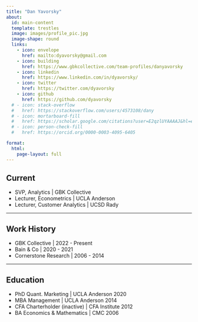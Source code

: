 ```yaml
---
title: "Dan Yavorsky"
about:
  id: main-content
  template: trestles
  image: images/profile_pic.jpg
  image-shape: round
  links:
    - icon: envelope
      href: mailto:dyavorsky@gmail.com
    - icon: building
      href: https://www.gbkcollective.com/team-profiles/danyavorsky
    - icon: linkedin
      href: https://www.linkedin.com/in/dyavorsky/
    - icon: twitter
      href: https://twitter.com/dyavorsky
    - icon: github
      href: https://github.com/dyavorsky
  # - icon: stack-overflow
  #   href: https://stackoverflow.com/users/4573108/dany
  # - icon: mortarboard-fill
  #   href: https://scholar.google.com/citations?user=E2qzlUYAAAAJ&hl=en
  # - icon: person-check-fill
  #   href: https://orcid.org/0000-0003-4095-6405

format:
  html:
    page-layout: full
---
```


:::{#main-content}

## Current

 - SVP, Analytics | GBK Collective
 - Lecturer, Econometrics | UCLA Anderson
 - Lecturer, Customer Analytics | UCSD Rady

-----

## Work History

 - GBK Collective [| 2022 - Present]{.gray}
 - Bain & Co [| 2020 - 2021]{.gray}
 - Cornerstone Research [| 2006 - 2014]{.gray}

-----

## Education

 - PhD Quant. Marketing [| UCLA Anderson 2020]{.gray}
 - MBA Management [| UCLA Anderson 2014]{.gray}
 - CFA Charterholder (inactive) [| CFA Institute 2012]{.gray}
 - BA Economics & Mathematics [| CMC 2006]{.gray}

:::






